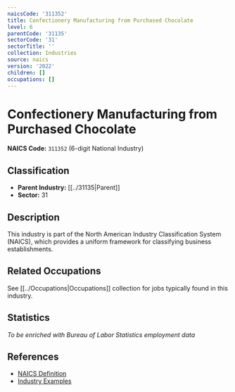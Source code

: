 ```yaml
---
naicsCode: '311352'
title: Confectionery Manufacturing from Purchased Chocolate
level: 6
parentCode: '31135'
sectorCode: '31'
sectorTitle: ''
collection: Industries
source: naics
version: '2022'
children: []
occupations: []
---
```

# Confectionery Manufacturing from Purchased Chocolate

**NAICS Code:** `311352` (6-digit National Industry)

## Classification

- **Parent Industry:** [[../31135|Parent]]
- **Sector:** 31

## Description

This industry is part of the North American Industry Classification System (NAICS), which provides a uniform framework for classifying business establishments.

## Related Occupations

See [[../Occupations|Occupations]] collection for jobs typically found in this industry.

## Statistics

*To be enriched with Bureau of Labor Statistics employment data*

## References

- [NAICS Definition](https://www.census.gov/naics/)
- [Industry Examples](https://www.census.gov/naics/2022NAICS/)
